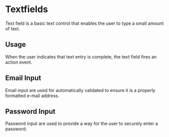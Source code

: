 
<Meta title="Design System|Textfields" component={EmailInput} />

# Textfields

Text field is a basic text control that enables the user to type a small amount of text.

## Usage

When the user indicates that text entry is complete, the text field fires an action event.

## Email Input

Email input are used for automatically validated to ensure it is a properly formatted e-mail address.

<Preview withToolbar>
  <Story name="Email input">
    <EmailInput label="Email" placeholder="ad.design@gmail.com" />
  </Story>
</Preview>

## Password Input

Password input are used to provide a way for the user to securely enter a password.

<Preview withToolbar>
  <Story name="Password input">
    <PasswordInput label="Password" />
  </Story>
</Preview>
